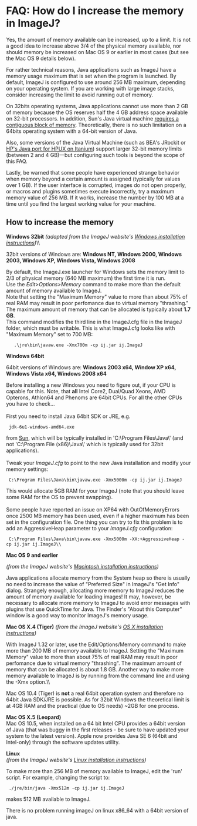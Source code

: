 = FAQ: How do I increase the memory in ImageJ? =

Yes, the amount of memory available can be increased, up to a limit. It is not a good idea to increase above 3/4 of the physical memory available, nor should memory be increased on Mac OS 9 or earlier in most cases (but see the Mac OS 9 details below).

For rather technical reasons, Java applications such as ImageJ have a memory usage maximum that is set when the program is launched. By default, ImageJ is configured to use around 256 MB maximum, depending on your operating system. If you are working with large image stacks, consider increasing the limit to avoid running out of memory.

On 32bits operating systems, Java applications cannot use more than 2 GB of memory because the OS reserves half the 4 GB address space available on 32-bit processors. In addition, Sun's Java virtual machine [[http://blogs.sun.com/moazam/entry/why_can_t_i_allocate|requires a contiguous block of memory]].
Theoretically, there is no such limitation on a 64bits operating system with a 64-bit version of Java.

Also, some versions of the Java Virtual Machine (such as BEA's JRockit or [[http://www.hp.com/products1/unix/java/infolibrary/prog_guide/expanding_memory.html#ExpandingItanium|HP's Java port for HPUX on Itanium]]) support larger 32-bit memory limits (between 2 and 4 GB)—but configuring such tools is beyond the scope of this FAQ.

Lastly, be warned that some people have experienced strange behavior when memory beyond a certain amount is assigned (typically for values over 1 GB). If the user interface is corrupted, images do not open properly, or macros and plugins sometimes execute incorrectly, try a maximum memory value of 256 MB. If it works, increase the number by 100 MB at a time until you find the largest working value for your machine.

== How to increase the memory ==

'''Windows 32bit'''
''(adapted from the ImageJ website's [[http://rsb.info.nih.gov/ij/docs/install/windows.html|Windows installation instructions]])''\\

32bit versions of Windows are: '''Windows NT, Windows 2000, Windows 2003, Windows XP, Windows Vista, Windows 2008'''

By default, the ImageJ.exe launcher for Windows sets the memory limit to 2/3 of physical memory (640 MB maximum) the first time it is run.<br />Use the ''Edit>Options>Memory'' command to make more than the default amount of memory available to ImageJ.<br />Note that setting the "Maximum Memory" value to more than about 75% of real RAM may result in poor perfomance due to virtual memory "thrashing."<br />The maximum amount of memory that can be allocated is typically about '''1.7 GB'''.<br />This command modifies the third line in the ImageJ.cfg file in the ImageJ folder, which must be writable. This is what ImageJ.cfg looks like with "Maximum Memory" set to 700 MB:

    .\jre\bin\javaw.exe -Xmx700m -cp ij.jar ij.ImageJ

'''Windows 64bit''' 


64bit versions of Windows are: '''Windows 2003 x64, Window XP x64, Windows Vista x64, Windows 2008 x64'''

Before installing a new Windows you need to figure out, if your CPU is capable for this. Note, that '''all''' Intel Core2, Dual/Quad Xeons, AMD Opterons, Athlon64 and Phenoms are 64bit CPUs. For all the other CPUs you have to check...<br /><br />First you need to install Java 64bit SDK or JRE, e.g. '''<br />'''

  jdk-6u1-windows-amd64.exe

from [[http://java.sun.com|Sun]], which will be typically installed in 'C:\Program Files\Java\' (and not 'C:\Program File (x86)\Java\' which is typically used for 32bit applications).<br /><br />Tweak your ''ImageJ.cfg'' to point to the new Java installation and modify your memory settings:

  C:\Program Files\Java\bin\javaw.exe -Xmx5000m -cp ij.jar ij.ImageJ

This would allocate 5GB RAM for your ImageJ (note that you should leave some RAM for the OS to prevent swapping).<br /><br />Some people have reported an issue on XP64 with OutOfMemoryErrors once 2500 MB memory has been used, even if a higher maximum has been set in the configuration file. One thing you can try to fix this problem is to add an AggressiveHeap parameter to your ''ImageJ.cfg'' configuration:

  C:\Program Files\Java\bin\javaw.exe -Xmx5000m -XX:+AggressiveHeap -cp ij.jar ij.ImageJ\\

'''Mac OS 9 and earlier'''

''(from the ImageJ website's [[http://rsb.info.nih.gov/ij/docs/install/mac.html|Macintosh installation instructions]])''

Java applications allocate memory from the System heap so there is usually no need to increase the value of "Preferred Size" in ImageJ's "Get Info" dialog. Strangely enough, allocating more memory to ImageJ reduces the amount of memory available for loading images! It may, however, be necessary to allocate more memory to ImageJ to avoid error messages with plugins that use QuickTime for Java. The Finder's "About this Computer" window is a good way to monitor ImageJ's memory usage.

'''Mac OS X.4 (Tiger)'''
''(from the ImageJ website's [[http://rsb.info.nih.gov/ij/docs/install/osx.html|OS X installation instructions]])''

With ImageJ 1.32 or later, use the Edit/Options/Memory command to make more than 200 MB of memory available to ImageJ. Setting the "Maximum Memory" value to more than about 75% of real RAM may result in poor perfomance due to virtual memory "thrashing". The maximum amount of memory that can be allocated is about 1.8 GB. Another way to make more memory available to ImageJ is by running from the command line and using the -Xmx option.\\

Mac OS 10.4 (Tiger) is '''not''' a real 64bit operation system and therefore no 64bit Java SDK/JRE is possible. As for 32bit Windows the theoretical limit is at 4GB RAM and the practical (due to OS needs) ~2GB for one process.

'''Mac OS X.5 (Leopard)'''<br />Mac OS 10.5, when installed on a 64 bit Intel CPU provides a 64bit version of Java (that was buggy in the first releases  - be sure to have updated your system to the latest version). Apple now provides Java SE 6 (64bit and Intel-only) through the software updates utility.

'''Linux'''<br />''(from the ImageJ website's [[http://rsb.info.nih.gov/ij/docs/install/linux.html|Linux installation instructions]])''


To make more than 256 MB of memory available to ImageJ, edit the 'run' script. For example, changing the script to:

  ./jre/bin/java -Xmx512m -cp ij.jar ij.ImageJ

makes 512 MB available to ImageJ.

There is no problem running imageJ on linux x86_64 with a 64bit version of java.
